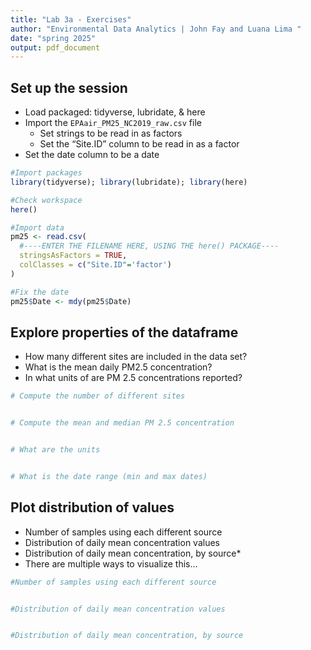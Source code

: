 ---
title: "Lab 3a - Exercises"
author: "Environmental Data Analytics | John Fay and Luana Lima "
date: "spring 2025"
output: pdf_document
---

## Set up the session
- Load packaged: tidyverse, lubridate, & here
- Import the `EPAair_PM25_NC2019_raw.csv` file
  - Set strings to be read in as factors
  - Set the "Site.ID" column to be read in as a factor
- Set the date column to be a date

```{r Setup}
#Import packages
library(tidyverse); library(lubridate); library(here)

#Check workspace
here()

#Import data
pm25 <- read.csv(
  #----ENTER THE FILENAME HERE, USING THE here() PACKAGE----
  stringsAsFactors = TRUE,
  colClasses = c("Site.ID"='factor')
)

#Fix the date
pm25$Date <- mdy(pm25$Date)

```


## Explore properties of the dataframe
-   How many different sites are included in the data set?
-   What is the mean daily PM2.5 concentration?
-   In what units of are PM 2.5 concentrations reported?

```{r Explore the data}
# Compute the number of different sites


# Compute the mean and median PM 2.5 concentration


# What are the units


# What is the date range (min and max dates)

```


## Plot distribution of values

-   Number of samples using each different source 
-   Distribution of daily mean concentration values
-   Distribution of daily mean concentration, by source*
  *   There are multiple ways to visualize this...

```{r Visualize the data}
#Number of samples using each different source 


#Distribution of daily mean concentration values


#Distribution of daily mean concentration, by source



```

